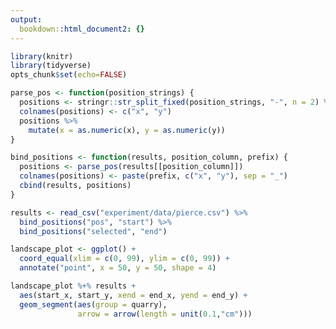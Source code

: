 ```yaml
---
output:
  bookdown::html_document2: {}
---
```


```r
library(knitr)
library(tidyverse)
opts_chunk$set(echo=FALSE)
```

```r
parse_pos <- function(position_strings) {
  positions <- stringr::str_split_fixed(position_strings, "-", n = 2) %>% as_data_frame()
  colnames(positions) <- c("x", "y")
  positions %>%
    mutate(x = as.numeric(x), y = as.numeric(y))
}

bind_positions <- function(results, position_column, prefix) {
  positions <- parse_pos(results[[position_column]])
  colnames(positions) <- paste(prefix, c("x", "y"), sep = "_")
  cbind(results, positions)
}

results <- read_csv("experiment/data/pierce.csv") %>%
  bind_positions("pos", "start") %>%
  bind_positions("selected", "end")

landscape_plot <- ggplot() +
  coord_equal(xlim = c(0, 99), ylim = c(0, 99)) +
  annotate("point", x = 50, y = 50, shape = 4)

landscape_plot %+% results +
  aes(start_x, start_y, xend = end_x, yend = end_y) +
  geom_segment(aes(group = quarry),
               arrow = arrow(length = unit(0.1,"cm")))

```